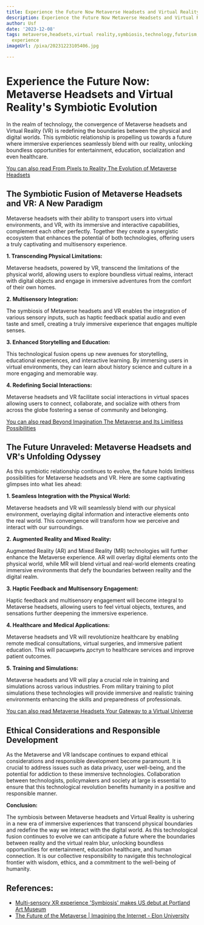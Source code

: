 ```yaml
---
title: Experience the Future Now Metaverse Headsets and Virtual Reality's Symbiosis
description: Experience the Future Now Metaverse Headsets and Virtual Reality's Symbiosis
author: Usf
date: '2023-12-08'
tags: metaverse,headsets,virtual reality,symbiosis,technology,futurism,digital innovation,immersive
  experience
imageUrl: /pixa/20231223105406.jpg

---
```

# Experience the Future Now: Metaverse Headsets and Virtual Reality's Symbiotic Evolution

In the realm of technology, the convergence of Metaverse headsets and  Virtual Reality (VR) is redefining the boundaries between the physical and digital worlds. This symbiotic relationship is propelling us towards a future where immersive experiences seamlessly blend with our reality, unlocking boundless  opportunities for entertainment, education, socialization and even healthcare.

[You can also read From Pixels to Reality The Evolution of Metaverse Headsets](From%20Pixels%20to%20Reality%20The%20Evolution%20of%20Metaverse%20Headsets)


## The Symbiotic Fusion of Metaverse Headsets and VR:  A New Paradigm

Metaverse headsets with  their ability  to transport users into virtual environments, and VR, with  its immersive and interactive capabilities, complement each other  perfectly. Together they create  a  synergistic ecosystem that enhances the  potential of both  technologies, offering users a truly captivating and multisensory  experience.

**1. Transcending  Physical Limitations:**

Metaverse headsets, powered  by VR, transcend the  limitations of the physical world,  allowing users to explore boundless virtual realms, interact with digital objects and engage in immersive adventures  from the  comfort  of their own homes.

**2. Multisensory Integration:**

The symbiosis of Metaverse headsets and VR enables the integration of various sensory  inputs, such as haptic feedback spatial audio and even taste  and smell, creating a truly immersive experience  that engages multiple senses.

**3. Enhanced Storytelling and  Education:**

This technological fusion opens up new avenues for  storytelling, educational experiences, and interactive learning. By immersing users in virtual environments, they can learn about history science and  culture in a more  engaging and memorable way.

**4. Redefining Social Interactions:**

Metaverse headsets and VR  facilitate social interactions in virtual spaces allowing users to connect,  collaborate, and socialize with others from across the globe fostering a sense of community  and belonging.

[You can also read Beyond Imagination The Metaverse and Its Limitless Possibilities](Beyond%20Imagination%20The%20Metaverse%20and%20Its%20Limitless%20Possibilities)


## The Future Unraveled: Metaverse Headsets and VR's Unfolding Odyssey

As this symbiotic relationship continues to evolve, the  future holds  limitless possibilities for Metaverse headsets and VR. Here are some captivating glimpses into what lies ahead:

**1. Seamless Integration with the Physical World:**

Metaverse headsets and VR will seamlessly  blend with our physical environment, overlaying digital information and interactive elements onto the real world. This convergence will transform how we perceive and interact with our surroundings.

**2. Augmented Reality and Mixed Reality:**

Augmented Reality (AR) and Mixed Reality (MR) technologies will further enhance the Metaverse experience. AR will overlay digital elements onto the physical world,  while MR will blend virtual and  real-world elements creating immersive environments that defy the boundaries between reality and the digital realm.

**3. Haptic Feedback  and Multisensory Engagement:**

Haptic feedback and multisensory engagement will become integral to Metaverse headsets,  allowing users to feel  virtual objects, textures, and sensations further deepening the immersive experience.

**4. Healthcare and  Medical Applications:**

Metaverse headsets  and  VR will revolutionize healthcare by enabling remote medical consultations, virtual surgeries, and immersive patient education. This  will расширить  доступ to healthcare services and improve patient  outcomes.

**5. Training and Simulations:**

Metaverse  headsets and VR will  play a crucial role in training and simulations across various industries. From military training to pilot simulations these technologies will  provide immersive and realistic training environments enhancing the  skills  and preparedness  of  professionals.

[You can also read Metaverse Headsets Your Gateway to a Virtual Universe](Metaverse%20Headsets%20Your%20Gateway%20to%20a%20Virtual%20Universe)


## Ethical Considerations and Responsible Development

As the Metaverse and VR landscape continues to expand ethical considerations  and responsible development  become paramount. It is crucial  to address issues such as data privacy, user well-being, and the  potential for addiction to these immersive technologies.  Collaboration between technologists, policymakers and  society at large is essential to ensure that this technological revolution benefits humanity in  a positive and responsible manner.

**Conclusion:**

The symbiosis between  Metaverse headsets  and Virtual Reality is ushering in a new  era of immersive experiences that transcend physical boundaries  and redefine the way we interact with the digital world. As this technological fusion continues to evolve we  can  anticipate a  future where the boundaries between reality and  the virtual realm blur, unlocking boundless opportunities for entertainment, education healthcare, and human connection. It is our collective responsibility to navigate this technological frontier with wisdom,  ethics, and a commitment to the well-being of humanity.

## References:
- [Multi-sensory XR experience 'Symbiosis' makes US debut at Portland Art Museum](https://www.auganix.org/multi-sensory-xr-experience-symbiosis-makes-us-debut-at-portland-art-museum/)
- [The Future of the Metaverse | Imagining the Internet - Elon University](https://www.elon.edu/u/imagining/surveys/xiv-2022/future-of-metaverse-web3-2040/)
